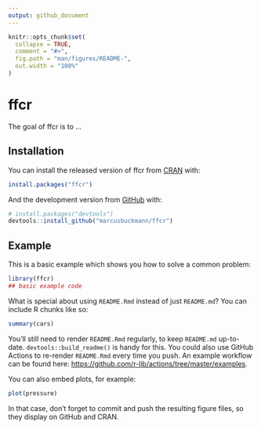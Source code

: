 ```yaml
---
output: github_document
---
```


<!-- README.md is generated from README.Rmd. Please edit that file -->

```r
knitr::opts_chunk$set(
  collapse = TRUE,
  comment = "#>",
  fig.path = "man/figures/README-",
  out.width = "100%"
)
```

# ffcr

<!-- badges: start -->
<!-- badges: end -->

The goal of ffcr is to ...

## Installation

You can install the released version of ffcr from [CRAN](https://CRAN.R-project.org) with:

``` r
install.packages("ffcr")
```

And the development version from [GitHub](https://github.com/) with:

``` r
# install.packages("devtools")
devtools::install_github("marcusbuckmann/ffcr")
```
## Example

This is a basic example which shows you how to solve a common problem:

```r
library(ffcr)
## basic example code
```

What is special about using `README.Rmd` instead of just `README.md`? You can include R chunks like so:

```r
summary(cars)
```

You'll still need to render `README.Rmd` regularly, to keep `README.md` up-to-date. `devtools::build_readme()` is handy for this. You could also use GitHub Actions to re-render `README.Rmd` every time you push. An example workflow can be found here: <https://github.com/r-lib/actions/tree/master/examples>.

You can also embed plots, for example:

```r
plot(pressure)
```

In that case, don't forget to commit and push the resulting figure files, so they display on GitHub and CRAN.
